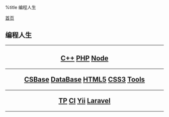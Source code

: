 %title 编程人生

[[../index|首页]]
==编程人生==
----
<center>
<h2>
[[cpp/index|C++]]
[[php/index|PHP]]
[[node/index|Node]]
----
[[csbase/index|CSBase]]
[[database/index|DataBase]]
[[html5/index|HTML5]]
[[css3/index|CSS3]]
[[tools/index|Tools]]
----
[[thinkphp/index|TP]]
[[codeIgniter/index|CI]]
[[yii/index|Yii]]
[[laravel/index|Laravel]]
</h2>
</center>
----
